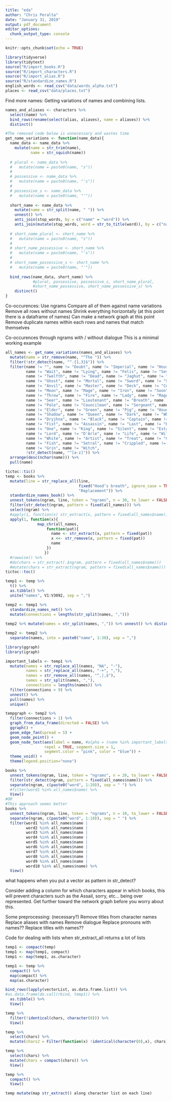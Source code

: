 ```yaml
---
title: "eda"
author: "Chris Peralta"
date: "January 31, 2019"
output: pdf_document
editor_options: 
  chunk_output_type: console
---
```


```r
knitr::opts_chunk$set(echo = TRUE)

library(tidyverse)
library(tidytext)
source("R/import_books.R")
source("R/import_characters.R")
source("R/import_alias.R")
source("R/standardize_names.R")
english_words <- read_csv("data/words_alpha.txt")
places <- read_csv("data/places.txt")
```

Find more names:
Getting variations of names and combining lists. 
```r
names_and_aliases <- characters %>% 
  select(name) %>% 
  bind_rows(rename(select(alias, aliases), name = aliases)) %>% 
  distinct()

#The removed code below is unnecessary and wastes time
get_name_variations <- function(name_data){
  name_data <- name_data %>% 
    mutate(name = str_trim(name), 
           name = str_squish(name))
  
  # plural <- name_data %>% 
  #   mutate(name = paste0(name, "s"))
  # 
  # possessive <- name_data %>% 
  #   mutate(name = paste0(name, "'s"))
  # 
  # possessive_s <- name_data %>% 
  #   mutate(name = paste0(name, "'"))
   
  short_name <- name_data %>% 
    mutate(name = str_split(name, " ")) %>% 
    unnest() %>% 
    anti_join(stop_words, by = c("name" = "word")) %>% 
    anti_join(mutate(stop_words, word = str_to_title(word)), by = c("name" = "word"))
  
  # short_name_plural <- short_name %>% 
  #   mutate(name = paste0(name, "s"))
  # 
  # short_name_possessive <- short_name %>% 
  #   mutate(name = paste0(name, "'s"))
  # 
  # short_name_possessive_s <- short_name %>% 
  #   mutate(name = paste0(name, "'"))
    
  bind_rows(name_data, short_name) %>% 
            #plural, possessive, possessive_s, short_name_plural,
            #short_name_possessive, short_name_possessive_s) %>% 
    distinct()
}
```

Co-occurences: 
Use ngrams
Compare all of them against name variations
Remove all rows without names
Shrink everything horizontally
(at this point there is a dataframe of names)
Can make a network graph at this point
Remove duplicate names within each rows and names that match themselves

Co-occurences through ngrams with / without dialogue 
This is a minimal working example
```r
all_names <- get_name_variations(names_and_aliases) %>% 
  mutate(name = str_remove(name, "^The ")) %>% 
  filter(!str_detect(name, "^.{1,3}$")) %>%
  filter(name != "", name != "Doubt", name != "Imperial", name != "House", 
         name != "Wait", name != "Lying", name != "Felis", name != "Seventh", 
         name != "Twelfth", name != "Dead", name != "Jaghut", name != "Darkness",
         name != "Ghost", name != "Mortal", name != "Sword", name != "Shield", 
         name != "Anvil", name != "Master", name != "Deck", name != "Cold", 
         name != "Moon", name != "Mage", name != "Iron", name != "Soon", 
         name != "Throw", name != "Fire", name != "Lady", name != "Mage", 
         name != "Seer", name != "Lieutenant", name != "Breath", name != "Sort",
         name != "Pale", name != "Councilman", name != "Sergeant", name != "High Fist",
         name != "Elder", name != "Green", name != "Pig", name != "Hound", 
         name != "Shadow", name != "Queen", name != "Dark", name != "Whirlwind", 
         name != "Dryjhna", name != "Black", name != "Captain", name != "High", 
         name != "Fist", name != "Assassin", name != "Last", name != "Bear", 
         name != "One", name != "King", name != "Silent", name != "Esta", 
         name != "Lord", name != "D'Arle", name != "Life", name != "Will", 
         name != "White", name != "Artist", name != "Treat", name != "Cook", 
         name != "Fish", name != "Setral", name != "Crippled", name != "Claw", 
         name != "Grin", name != "Witch", 
         !str_detect(name, "^[a-z]")) %>% 
  arrange(desc(nchar(name))) %>% 
  pull(name)

tictoc::tic()
temp <- books %>% 
  mutate(line = str_replace_all(line, 
                                fixed("Hood’s breath", ignore_case = TRUE), 
                                "Replacement")) %>% 
  standardize_names_book() %>% 
  unnest_tokens(ngram, line, token = "ngrams", n = 30, to_lower = FALSE) %>%
  filter(str_detect(ngram, pattern = fixed(all_names))) %>% 
  select(ngram) %>% 
  #apply(1, function(x) str_extract(x, pattern = fixed(all_names$name))
  apply(1, function(x){
              map_chr(all_names,
                  function(pat){
                    name <- str_extract(x, pattern = fixed(pat))
                    x <<- str_remove(x, pattern = fixed(pat))
                    name
                  })
                 })
  #rowwise() %>% 
  #do(chars = str_extract(.$ngram, pattern = fixed(all_names$name)))
  #mutate(chars = str_extract(ngram, pattern = fixed(all_names$name)))
tictoc::toc()

temp1 <- temp %>% 
  t() %>% 
  as.tibble() %>% 
  unite("names", V1:V3092, sep = ",")

temp2 <- temp1 %>% 
  standardize_names_net() %>% 
  mutate(connections = lengths(str_split(names, ",")))
         
temp2 %>% mutate(names = str_split(names, ",")) %>% unnest() %>% distinct(names) %>% View

temp2 <- temp2 %>% 
  separate(names, into = paste0("name", 1:30), sep = ",")

library(ggraph)
library(igraph)

important_labels <- temp1 %>% 
  mutate(names = str_replace_all(names, "NA", "-"), 
         names = str_replace_all(names, "-+", ","), 
         names = str_remove_all(names, "^,|,$"),
         names = str_split(names, ","),
         connections = lengths(names)) %>% 
  filter(connections > 9) %>% 
  unnest() %>% 
  pull(names) %>% 
  unique()

tempgraph <- temp2 %>% 
  filter(connections > 1) %>% 
  graph_from_data_frame(directed = FALSE) %>% 
  ggraph() + 
  geom_edge_fan(spread = 5) + 
  geom_node_point() + 
  geom_node_text(aes(label = name, #alpha = (name %in% important_labels)), 
                 repel = TRUE, segment.size = 1, 
                 segment.color = "pink", color = "blue")) + 
  theme_void() + 
  theme(legend.position="none")
```



```r
books %>% 
  unnest_tokens(ngram, line, token = "ngrams", n = 20, to_lower = FALSE) %>% 
  filter(str_detect(ngram, pattern = fixed(all_names$name))) %>% 
  separate(ngram, c(paste0("word", 1:20)), sep = " ") %>% 
  #filter(word1 %in% all_names$name) %>% 
  View()
#OR
#This approach seems better
books %>% 
  unnest_tokens(ngram, line, token = "ngrams", n = 10, to_lower = FALSE) %>% 
  separate(ngram, c(paste0("word", 1:10)), sep = " ") %>% 
  filter(word1 %in% all_names$name |
         word2 %in% all_names$name |
         word3 %in% all_names$name |
         word4 %in% all_names$name |
         word5 %in% all_names$name |
         word6 %in% all_names$name |
         word7 %in% all_names$name |
         word8 %in% all_names$name |
         word9 %in% all_names$name |
         word10 %in% all_names$name) %>% 
  View()
```
what happens when you put a vector as pattern in str_detect? 

Consider adding a column for which characters appear in which books, this will prevent characters such as the Assail, sorry, etc... being over represented. Get further toward the network graph before you worry about this. 

Some preprocessing:  (necessary?)
Remove titles from character names
Replace aliases with names
Remove dialogue
Replace pronouns with names??
Replace titles with names??



Code for dealing with lists when str_extract_all returns a lot of lists
```r
temp1 <- compact(temp)
temp1 <- map(temp1, compact)
temp1 <- map(temp1, as.character)

temp1 <- temp %>% 
  compact() %>% 
  map(compact) %>% 
  map(as.character)

bind_rows(lapply(vectorList, as.data.frame.list)) %>% 
#as.data.frame(do.call(rbind, temp1)) %>% 
  as.tibble() %>% 
  View()

temp %>%   
  filter(!identical(chars, character(0))) %>% 
  View()

temp %>% 
  select(chars) %>% 
  mutate(chars2 = Filter(function(x) !identical(character(0),x), chars))

temp %>% 
  select(chars) %>% 
  mutate(chars = compact(chars)) %>% 
  View()

temp %>% 
  compact() %>% 
  View()

temp mutate(map str_extract() along character list on each line)
```
